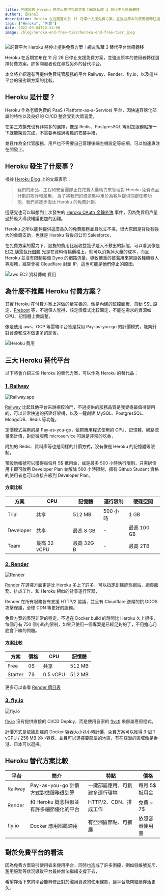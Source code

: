 ```yaml
---
title: 老牌託管 Heroku 將停止提供免費方案！網友私藏 3 替代平台無痛轉移
authors: [kane]
description: Heroku 在近期宣布於 11 月停止支援免費方案，並強迫原本的使用者轉往選擇付費方案，許多開發者都在尋找另外的替代平台。本文將介紹還有再提供免費託管服務的平台 Railway、Render、fly.io
tags: ["Heroku", "免費"]
date: 2022-09-04T12:34:00
image: /blog/heroku-end-free-tier/heroku-end-free-tier.jpeg
---
```



![託管平台 Heroku 將停止提供免費方案！網友私藏 3 替代平台無痛轉移](@static/blog/heroku-end-free-tier/heroku-end-free-tier.jpeg)

Heroku 在近期宣布在 11 月 28 日停止支援免費方案，並強迫原本的使用者轉往選擇付費方案，許多開發者也在尋找另外的替代平台。

本文將介紹還有再提供免費託管服務的平台 Railway、Render、fly.io，以及這些平台的優劣跟方案的比較。

## Heroku 是什麼？

Heroku 作為老牌免費的 PaaS (Platform-as-a-Service) 平台，因快速容器化部屬的特性以及良好的 CI/CD 整合受到大眾喜愛，

在第三方擴充也有非常多的選擇，像是 Redis、PostgresSQL 等附加服務點按一下就能架設完成，不需要再經過複雜的安裝手續，

並且作為全代管服務，用戶也不需要自己管理後端主機設定等細項，可以加速專注在開發上。

## Heroku 發生了什麼事？

<Adsense />

根據 [Heroku Blog](https://blog.heroku.com/next-chapter) 上的文章表示：

> 我們的產品、工程和安全團隊正在花費大量精力來管理對 Heroku 免費產品計劃的欺詐和濫用，
> 為了將我們的資源集中用於為客戶提供關鍵任務功能，我們將逐步淘汰 Heroku 的免費計劃。

這感覺也可以聯想到上次發生的 [Heroku OAuth 金鑰外洩](/blog/heroku-security) 事件，因為免費用戶量過於龐大導致維護更加的困難。

Heroku 之所以能夠提供這麼長久的免費服務並且屹立不搖，很大原因是背後有強大的金錢支助，也就是 Heroku 背後母公司 Salesforce，

在免費方案的壓力下，設施的費用比起收益幾乎是入不敷出的狀態，可以看到像是 [EC2 隨需執行個體](https://aws.amazon.com/tw/ec2/pricing/on-demand/) 光是在資料傳輸價格上，就可以消耗掉大量的成本，而且 Heroku 並沒有限制每個 Dyno 的網路流量，導致嚴重的被濫用來架設各種機器人等服務，經常會被 Cloudflare 封鎖 IP，這也可能是他們停止的原因。

![aws EC2 資料傳輸 費用](@static/blog/heroku-end-free-tier/aws-bandwidth-pricing.png)

## 為什麼不推薦 Heroku 付費方案？

其實 Heroku 在付費方案上還做的蠻完善的，像是內建的監控面板、自動 SSL 設定、[Preboot](https://devcenter.heroku.com/articles/preboot) 等，不過個人覺得，該定價模式比較固定，不能在需求的資源如 CPU、記憶體上做調整，

像是使用 aws、GCP 等雲端平台皆是採用 Pay-as-you-go 的計價模式，能夠針對資源和成本做更多的節省。

![Heroku 費用](@static/blog/heroku-end-free-tier/heroku-pricing.png)

## 三大 Heroku 替代平台

以下將會介紹三個 Heroku 的替代方案，可以作為 Heroku 的替代品：

### [1. Railway](https://railway.app?referralCode=J6j7km)

![Railway.app](@static/blog/heroku-end-free-tier/railway.png)

[Railway](https://railway.app?referralCode=J6j7km) 比起其他平台來說相較冷門，不過提供的服務品質是我覺得最值得使用的，可以非常快速的搭建好架構，以及一鍵創建 MySQL、PostgresSQL、MongoDB、Redis 等功能，

<Adsense />

定價模式採用的是 Pay-as-you-go，依照應用程式使用的 CPU、記憶體、網路流量來計價，對於微服務 microservice 可說是非常的吃香，

附加的 Redis、資料庫等也是同樣的計價方式，沒有像是 Heroku 的記憶體等限制，

預設新帳號可以獲得每個月 5$ 抵用金，或是最多 500 小時執行限制，只需綁信用卡即可啟用 Developer Plan 並解除 500 小時限制，擁有 Github Student 資格的使用者也可以直接升級到 Developer Plan。

#### 方案比較

| 方案      | CPU          | 記憶體     | 運行限制 | 硬碟空間    |
| --------- | ------------ | ---------- | -------- | ----------- |
| Trial     | 共享         | 512 MB     | 500 小時 | 1 GB        |
| Developer | 共享         | 最高 8 GB  | -        | 最高 100 GB |
| Team      | 最高 32 vCPU | 最高 32G B | -        | 最高 2TB    |

### [2. Render](https://render.com/)

![Render](@static/blog/heroku-end-free-tier/render.png)

[Render](https://render.com/) 在選擇方面更是比 Heroku 多上了許多，可以指定創建靜態網站、網頁服務、排成工作、和 Heroku 相似的背景運行容器，

Render 在所有服務皆有支援 HTTP/2 協議，並且有 Cloudflare 進階的抗 DDOS 攻擊保護，全球 CDN 等更好的服務。

免費方案的表現非常的穩定，不過在 Docker build 的時間比 Heroku 久上很多，每個月有 750 個小時的限制，如果只使用一個專案是已經足夠的了，不用擔心月底會下線的問題。

#### 方案比較

<Adsense />

| 方案    | 價格 | CPU      | 記憶體 |
| ------- | ---- | -------- | ------ |
| Free    | 0$   | 共享     | 512 MB |
| Starter | 7$   | 0.5 vCPU | 512 MB |

更多可以查看 [Render 價目表](https://render.com/pricing)

### [3. fly.io](https://fly.io)

![fly.io](@static/blog/heroku-end-free-tier/flyio.png)

[fly.io](https://fly.io/) 沒有提供直接的 CI/CD Deploy，而是使用自家的 [flyctl](https://fly.io/docs/hands-on/install-flyctl/) 來部屬應用程式，

計價方式是依據創建的 Docker 容器大小以小時計價，免費方案可以獲得 3 個 1 vCPU / 256 MB 的小容器，並且可以選擇要部屬的地區，有在亞洲的區域像是香港、日本可以選擇。

## Heroku 替代方案比較

| 平台    | 簡介                                     | 特點                           | 價格           |
| ------- | ---------------------------------------- | ------------------------------ | -------------- |
| Railway | Pay-as-you-go 計價方式對微服務很划算     | 一鍵部屬應用、可創建多運行環境 | 每月 5$ 抵用金 |
| Render  | 和 Heroku 概念相似並有許多細節優化的平台 | HTTP/2、CDN、排成工作          | 免費 ~ 7$      |
| fly.io  | Docker 應用部屬適用                      | 有亞洲區節點、可擴展           | 依照容器使用量 |

## 對於免費平台的看法

因為免費方案吸引使用者來使用平台，同時也造成了許多困擾，例如假帳號充斥、濫用服務等狀況導致平台最終無法繼續支撐下去，

希望存活下來的平台能夠修正對於濫用資源的使用條款，讓平台能夠繼續存活更久。

<Adsense />
